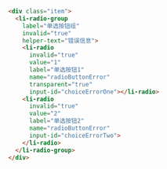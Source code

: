 ```html
<div class="item">
  <li-radio-group
    label="单选按钮组"
    invalid="true"
    helper-text="错误信息">
    <li-radio
      invalid="true"
      value="1"
      label="单选按钮1"
      name="radioButtonError"
      transparent="true"
      input-id="choiceErrorOne"></li-radio>
    <li-radio
      invalid="true"
      value="2"
      label="单选按钮2"
      name="radioButtonError"
      input-id="choiceErrorTwo">
    </li-radio>
  </li-radio-group>
</div>
```
